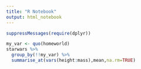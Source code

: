 ```yaml
---
title: "R Notebook"
output: html_notebook
---
```


```r
suppressMessages(require(dplyr))
```

```r
my_var <- quo(homeworld)
starwars %>% 
  group_by(!!my_var) %>% 
  summarise_at(vars(height:mass),mean,na.rm=TRUE)
```
